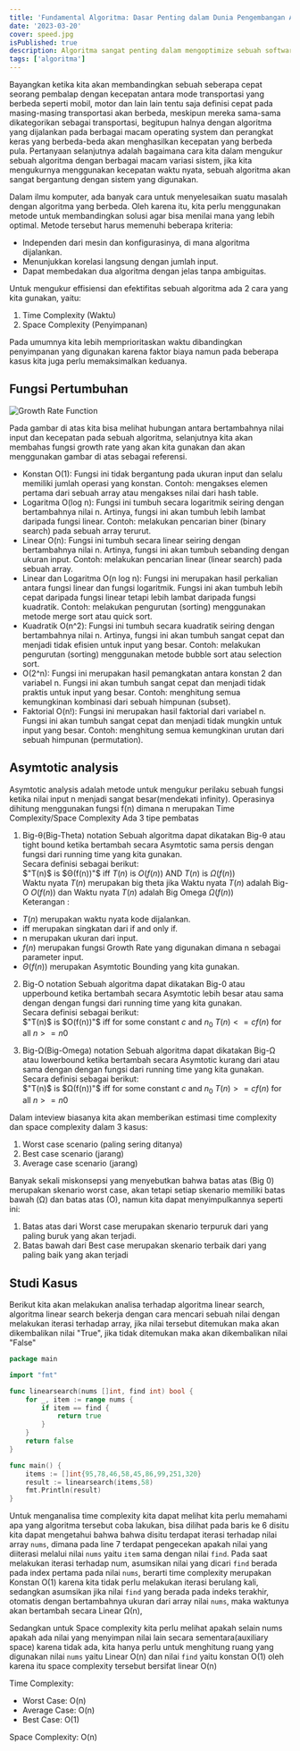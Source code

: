 ```yaml
---
title: 'Fundamental Algoritma: Dasar Penting dalam Dunia Pengembangan Aplikasi'
date: '2023-03-20'
cover: speed.jpg
isPublished: true
description: Algoritma sangat penting dalam mengoptimize sebuah software dan bahkan dengan membuat algoritma yang lebih baik di beberapa kasus bisa jauh lebih cepat dibandingkan dengan komputer yang lebih powerfull
tags: ['algoritma']
---
```


Bayangkan ketika kita akan membandingkan sebuah seberapa cepat seorang pembalap dengan kecepatan antara mode transportasi yang berbeda seperti mobil, motor dan lain lain tentu saja definisi cepat pada masing-masing transportasi akan berbeda, meskipun mereka sama-sama dikategorikan sebagai transportasi, begitupun halnya dengan algoritma yang dijalankan pada berbagai macam operating system dan perangkat keras yang berbeda-beda akan menghasilkan kecepatan yang berbeda pula. Pertanyaan selanjutnya adalah bagaimana cara kita dalam mengukur sebuah algoritma dengan berbagai macam variasi sistem, jika kita mengukurnya menggunakan kecepatan waktu nyata, sebuah algoritma akan sangat bergantung dengan sistem yang digunakan.

Dalam ilmu komputer, ada banyak cara untuk menyelesaikan suatu masalah dengan algoritma yang berbeda. Oleh karena itu, kita perlu menggunakan metode untuk membandingkan solusi agar bisa menilai mana yang lebih optimal. Metode tersebut harus memenuhi beberapa kriteria:

-   Independen dari mesin dan konfigurasinya, di mana algoritma dijalankan.
-   Menunjukkan korelasi langsung dengan jumlah input.
-   Dapat membedakan dua algoritma dengan jelas tanpa ambiguitas.

Untuk mengukur effisiensi dan efektifitas sebuah algoritma ada 2 cara yang kita gunakan, yaitu:

1. Time Complexity (Waktu)
2. Space Complexity (Penyimpanan)

Pada umumnya kita lebih memprioritaskan waktu dibandingkan penyimpanan yang digunakan karena faktor biaya namun pada beberapa kasus kita juga perlu memaksimalkan keduanya.

## Fungsi Pertumbuhan

![Growth Rate Function](https://ik.imagekit.io/jerensl/growth-rate.png 'Growth Rate Function')

Pada gambar di atas kita bisa melihat hubungan antara bertambahnya nilai input dan kecepatan pada sebuah algoritma, selanjutnya kita akan membahas fungsi growth rate yang akan kita gunakan dan akan menggunakan gambar di atas sebagai referensi.

-   Konstan O(1): Fungsi ini tidak bergantung pada ukuran input dan selalu memiliki jumlah operasi yang konstan. Contoh: mengakses elemen pertama dari sebuah array atau mengakses nilai dari hash table.
-   Logaritma O(log n): Fungsi ini tumbuh secara logaritmik seiring dengan bertambahnya nilai n. Artinya, fungsi ini akan tumbuh lebih lambat daripada fungsi linear. Contoh: melakukan pencarian biner (binary search) pada sebuah array terurut.
-   Linear O(n): Fungsi ini tumbuh secara linear seiring dengan bertambahnya nilai n. Artinya, fungsi ini akan tumbuh sebanding dengan ukuran input. Contoh: melakukan pencarian linear (linear search) pada sebuah array.
-   Linear dan Logaritma O(n log n): Fungsi ini merupakan hasil perkalian antara fungsi linear dan fungsi logaritmik. Fungsi ini akan tumbuh lebih cepat daripada fungsi linear tetapi lebih lambat daripada fungsi kuadratik. Contoh: melakukan pengurutan (sorting) menggunakan metode merge sort atau quick sort.
-   Kuadratik O(n^2): Fungsi ini tumbuh secara kuadratik seiring dengan bertambahnya nilai n. Artinya, fungsi ini akan tumbuh sangat cepat dan menjadi tidak efisien untuk input yang besar. Contoh: melakukan pengurutan (sorting) menggunakan metode bubble sort atau selection sort.
-   O(2^n): Fungsi ini merupakan hasil pemangkatan antara konstan 2 dan variabel n. Fungsi ini akan tumbuh sangat cepat dan menjadi tidak praktis untuk input yang besar. Contoh: menghitung semua kemungkinan kombinasi dari sebuah himpunan (subset).
-   Faktorial O(n!): Fungsi ini merupakan hasil faktorial dari variabel n. Fungsi ini akan tumbuh sangat cepat dan menjadi tidak mungkin untuk input yang besar. Contoh: menghitung semua kemungkinan urutan dari sebuah himpunan (permutation).

## Asymtotic analysis

Asymtotic analysis adalah metode untuk mengukur perilaku sebuah fungsi ketika nilai input n menjadi sangat besar(mendekati infinity). Operasinya dihitung menggunakan fungsi f(n) dimana n merupakan Time Complexity/Space Complexity Ada 3 tipe pembatas

1. Big-θ(Big-Theta) notation
   Sebuah algoritma dapat dikatakan Big-θ atau tight bound ketika bertambah secara Asymtotic sama persis dengan fungsi dari running time yang kita gunakan.  
   Secara definisi sebagai berikut:  
   $"T(n)$ is $Θ(f(n))"$ iff $T(n)$ is $O(f(n))$ AND $T(n)$ is $Ω(f(n))$  
   Waktu nyata $T(n)$ merupakan big theta jika Waktu nyata $T(n)$ adalah Big-O $O(f(n))$ dan Waktu nyata $T(n)$ adalah Big Omega $Ω(f(n))$  
    Keterangan :

-   $T(n)$ merupakan waktu nyata kode dijalankan.
-   iff merupakan singkatan dari if and only if.
-   n merupakan ukuran dari input.
-   $f(n)$ merupakan fungsi Growth Rate yang digunakan dimana n sebagai parameter input.
-   $Θ(f(n))$ merupakan Asymtotic Bounding yang kita gunakan.

2. Big-O notation
   Sebuah algoritma dapat dikatakan Big-0 atau upperbound ketika bertambah secara Asymtotic lebih besar atau sama dengan dengan fungsi dari running time yang kita gunakan.  
   Secara definisi sebagai berikut:  
    $"T(n)$ is $O(f(n))"$ iff for some constant $c$ and $n_{0}$ $T(n) <= cf(n)$ for all $n >= n0$

3. Big-Ω(Big-Omega) notation
   Sebuah algoritma dapat dikatakan Big-Ω atau lowerbound ketika bertambah secara Asymtotic kurang dari atau sama dengan dengan fungsi dari running time yang kita gunakan.  
   Secara definisi sebagai berikut:  
    $"T(n)$ is $Ω(f(n))"$ iff for some constant $c$ and $n_{0}$ $T(n) >= cf(n)$ for all $n >= n0$

Dalam inteview biasanya kita akan memberikan estimasi time complexity dan space complexity dalam 3 kasus:

1. Worst case scenario (paling sering ditanya)
2. Best case scenario (jarang)
3. Average case scenario (jarang)

Banyak sekali miskonsepsi yang menyebutkan bahwa batas atas (Big 0) merupakan skenario worst case, akan tetapi setiap skenario memiliki batas bawah (Ω) dan batas atas (O), namun kita dapat menyimpulkannya seperti ini:

1. Batas atas dari Worst case merupakan skenario terpuruk dari yang paling buruk yang akan terjadi.
2. Batas bawah dari Best case merupakan skenario terbaik dari yang paling baik yang akan terjadi

## Studi Kasus

Berikut kita akan melakukan analisa terhadap algoritma linear search, algoritma linear search bekerja dengan cara mencari sebuah nilai dengan melakukan iterasi terhadap array, jika nilai tersebut ditemukan maka akan dikembalikan nilai "True", jika tidak ditemukan maka akan dikembalikan nilai "False"

```go showlinenumbers theme=orange
package main

import "fmt"

func linearsearch(nums []int, find int) bool {
	for _, item := range nums {
		if item == find {
			return true
		}
	}
	return false
}

func main() {
    items := []int{95,78,46,58,45,86,99,251,320}
    result := linearsearch(items,58)
    fmt.Println(result)
}
```

Untuk menganalisa time complexity kita dapat melihat kita perlu memahami apa yang algoritma tersebut coba lakukan, bisa dilihat pada baris ke 6 disitu kita dapat mengetahui bahwa bahwa disitu terdapat iterasi terhadap nilai array `nums`, dimana pada line 7 terdapat pengecekan apakah nilai yang diiterasi melalui nilai `nums` yaitu `item` sama dengan nilai `find`. Pada saat melakukan iterasi terhadap num, asumsikan nilai yang dicari `find` berada pada index pertama pada nilai `nums`, berarti time complexity merupakan Konstan O(1) karena kita tidak perlu melakukan iterasi berulang kali, sedangkan asumsikan jika nilai `find` yang berada pada indeks terakhir, otomatis dengan bertambahnya ukuran dari array nilai `nums`, maka waktunya akan bertambah secara Linear Ω(n),

Sedangkan untuk Space complexity kita perlu melihat apakah selain nums apakah ada nilai yang menyimpan nilai lain secara sementara(auxiliary space) karena tidak ada, kita hanya perlu untuk menghitung ruang yang digunakan nilai `nums` yaitu Linear O(n) dan nilai `find` yaitu konstan O(1) oleh karena itu space complexity tersebut bersifat linear O(n)

Time Complexity:

-   Worst Case: O(n)
-   Average Case: O(n)
-   Best Case: O(1)

Space Complexity: O(n)
